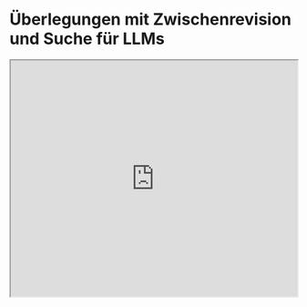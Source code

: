 # Überlegungen mit Zwischenrevision und Suche für LLMs


<Bleed>
  <iframe width="100%"
    height="415px"
    src="https://www.youtube.com/embed/13fr5m6ezOM?si=DH3XYfzbMsg9aeIx" allow="accelerometer; autoplay; clipboard-write; encrypted-media; gyroscope; picture-in-picture"
    allowFullScreen
    />
</Bleed>

Diese Arbeit von [Chi et al. (2024)](https://arxiv.org/abs/2404.05966) stellt einen Ansatz für allgemeines Überlegen und Suchen bei Aufgaben vor, die in Komponenten zerlegt werden können.

Das vorgeschlagene, auf Graphen basierende Framework, THOUGHTSCULPT, integriert iterative Selbstüberprüfungsfähigkeiten und ermöglicht es einem LLM, ein verwobenes Netzwerk von Gedanken aufzubauen.

Anders als bei anderen Ansätzen, wie dem Baum der Gedanken, die den Überlegungsprozess mithilfe eines Baumes formen, integriert dieser neue Ansatz Monte Carlo Tree Search (MCTS), um den Suchraum effizient zu navigieren.

Diese neue Methode verwendet einen von einem LLM betriebenen Gedankenbewerter, um Feedback zu Kandidaten partieller Outputs zu geben. Anschließend produziert eine Gedankengenerator-Komponente potenzielle Lösungen. Der Gedankenbewerter und der Gedankengenerator sind als Expansionsphase zu betrachten, die bei der Verfeinerung der aktuellen Lösung hilft.

!["ThoughtSculpt"](../../img/research/thoughtsculpt.png)

Schließlich simuliert der Entscheidungssimulator (der als Teil des MCTS-Prozesses agiert) aufeinanderfolgende Gedankenlinien, um den potenziellen Wert eines Pfades zu bewerten.

Aufgrund seiner Fähigkeit zur kontinuierlichen Gedankeniteration eignet sich THOUGHTSCULPT besonders für Aufgaben wie offene Generierung, mehrstufiges Überlegen und kreative Ideenfindung.

Wir könnten in Zukunft fortschrittlichere Ansätze sehen, die ähnliche Konzepte und Suchalgorithmen verwenden, um die Überlegungsfähigkeiten von LLMs zu erhöhen und die Fähigkeit, Probleme zu lösen, die komplexes Überlegen und Planen erfordern. Ein großartiges Paper, um diesen Forschungstrend im Auge zu behalten.